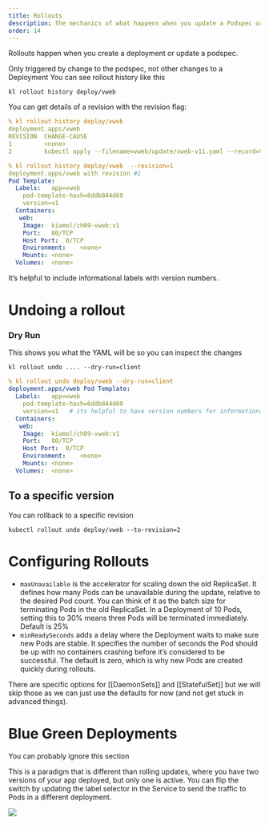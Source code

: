 ```yaml
---
title: Rollouts
description: The mechanics of what happens when you update a Podspec or create a deployment.
order: 14
---
```


Rollouts happen when you create a deployment or update a podspec.

Only triggered by change to the podspec, not other changes to a Deployment
You can see rollout history like this 

```
kl rollout history deploy/vweb
```

You can get details of a revision with the revision flag:

```yaml
% kl rollout history deploy/vweb                                                                                             
deployment.apps/vweb
REVISION  CHANGE-CAUSE
1         <none>
2         kubectl apply --filename=vweb/update/vweb-v11.yaml --record=true

% kl rollout history deploy/vweb  --revision=1                                                                               
deployment.apps/vweb with revision #1
Pod Template:
  Labels:	app=vweb
	pod-template-hash=6ddb844d69
	version=v1
  Containers:
   web:
    Image:	kiamol/ch09-vweb:v1
    Port:	80/TCP
    Host Port:	0/TCP
    Environment:	<none>
    Mounts:	<none>
  Volumes:	<none>
```

It's helpful to include informational labels with version numbers.


# Undoing a rollout

### Dry Run
This shows you what the YAML will be  so you can inspect the changes

`kl rollout undo .... --dry-run=client`

```yaml
% kl rollout undo deploy/vweb --dry-run=client                                                                               
deployment.apps/vweb Pod Template:
  Labels:	app=vweb
	pod-template-hash=6ddb844d69
	version=v1   # its helpful to have version numbers for informational purposes
  Containers:
   web:
    Image:	kiamol/ch09-vweb:v1
    Port:	80/TCP
    Host Port:	0/TCP
    Environment:	<none>
    Mounts:	<none>
  Volumes:	<none>
```

## To a specific version

You can rollback to a specific revision 

```
kubectl rollout undo deploy/vweb --to-revision=2
```


# Configuring Rollouts

- `maxUnavailable` is the accelerator for scaling down the old ReplicaSet. It defines how many Pods can be unavailable during the update, relative to the desired Pod count. You can think of it as the batch size for terminating Pods in the old ReplicaSet. In a Deployment of 10 Pods, setting this to 30% means three Pods will be terminated immediately. Default is 25%
- `minReadySeconds` adds a delay where the Deployment waits to make sure new Pods are stable. It specifies the number of seconds the Pod should be up with no containers crashing before it’s considered to be successful. The default is zero, which is why new Pods are created quickly during rollouts.

There are specific options for [[DaemonSets]] and [[StatefulSet]] but we will skip those as we can just use the defaults for now (and not get stuck in advanced things).


# Blue Green Deployments

:::warning

You can probably ignore this section

:::

This is a paradigm that is different than rolling updates, where you have two versions of your app deployed, but only one is active.  You can flip the switch by updating the label selector in the Service to send the traffic to Pods in a different deployment. 

![](20221213102708.png)